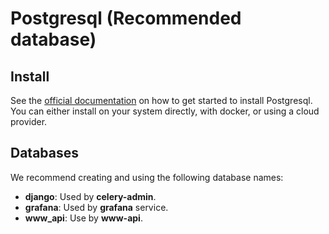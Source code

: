 # Postgresql (Recommended database)

## Install

See the [official documentation](https://www.postgresql.org/docs/9.3/tutorial-install.html) on how to get started to install Postgresql.
You can either install on your system directly, with docker, or using a cloud provider.

## Databases

We recommend creating and using the following database names:

- **django**: Used by **celery-admin**.
- **grafana**: Used by **grafana** service.
- **www_api**: Use by **www-api**.